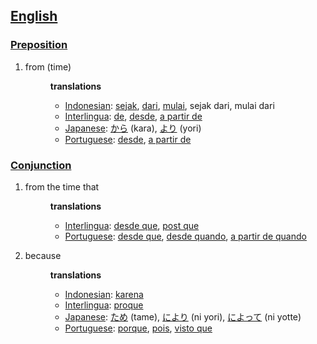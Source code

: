 ==[[English]]==
===[[Preposition]]===
# from (time)
#:'''translations'''
#:*[[Indonesian]]: [[sejak]], [[dari]], [[mulai]], sejak dari, mulai dari
#:*[[Interlingua]]: [[de]], [[desde]], [[a partir de]]
#:*[[Japanese]]: [[から]] (kara), [[より]] (yori)
#:*[[Portuguese]]: [[desde]], [[a partir de]]
===[[Conjunction]]===
# from the time that
#: '''translations'''
#:*[[Interlingua]]: [[desde que]], [[post que]]
#:*[[Portuguese]]: [[desde que]], [[desde quando]], [[a partir de quando]]
#:
# because
#: '''translations'''
#:*[[Indonesian]]: [[karena]]
#:*[[Interlingua]]: [[proque]]
#:*[[Japanese]]: [[ため]] (tame), [[により]] (ni yori), [[によって]] (ni yotte)
#:*[[Portuguese]]: [[porque]], [[pois]], [[visto que]]